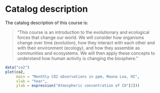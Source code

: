 # Catalog description

The catalog description of this course is:

> "This course is an introduction to the evolutionary and ecological forces that change our world. We will consider how organisms change over time (evolution), how they interact with each other and with their environment (ecology), and how they assemble as communities and ecosystems. We will then apply these concepts to understand how human activity is changing the biosphere."

```r
data("co2")
plot(co2, 
     main = "Monthly CO2 observations in ppm, Mauna Loa, HI",
     xlab = "Year", 
     ylab = expression("Atmospheric concentration of CO"[2]))
```

